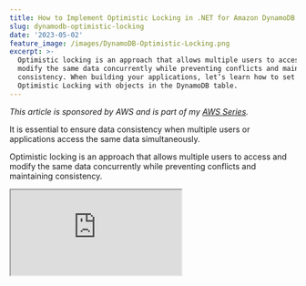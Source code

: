 ```yaml
---
title: How to Implement Optimistic Locking in .NET for Amazon DynamoDB
slug: dynamodb-optimistic-locking
date: '2023-05-02'
feature_image: /images/DynamoDB-Optimistic-Locking.png
excerpt: >-
  Optimistic locking is an approach that allows multiple users to access and
  modify the same data concurrently while preventing conflicts and maintaining
  consistency. When building your applications, let’s learn how to set up
  Optimistic Locking with objects in the DynamoDB table.
---
```

_This article is sponsored by AWS and is part of my_ [_AWS Series_](/tag/aws/)_._

It is essential to ensure data consistency when multiple users or applications access the same data simultaneously.

Optimistic locking is an approach that allows multiple users to access and modify the same data concurrently while preventing conflicts and maintaining consistency.

<iframe src="https://www.youtube.com/embed/k5eMcb0-nsI?feature=oembed" />

In this post, let’s learn how to set up Optimistic Locking with objects in the DynamoDB table when building your applications.

I will be using the .NET programming language for the application code.

## Optimistic Locking

> _Optimistic locking_ is a strategy to ensure that the client-side item that you are updating (or deleting) is the same as the item in the data store.

Using this, your database writes are protected from being overwritten by the writes of others and the other way around.

In optimistic locking, a piece of data is assigned a version number or timestamp. Before making changes to that data, the user checks the version number or timestamp to ensure that another user has not modified it since they last accessed it.

For example, Let’s say you retrieve an item from the database table and display it on a UI form where User 1 is working on it, modifying it, and making some changes. During time another User, User2, comes along and retrieves the same item on his machine and makes an update.

When User 1 saves the data, it might accidentally overwrite the changes User 2 made. So when User 1 makes the update, it should fail and force them to get the latest data along with changes User 2 made and then reapply these changes to the new version of the object.

## Amazon DynamoDB Optimistic Locking

Condition Expressions allow us to achieve optimistic locking when working with DynamoDB tables.

Conditional writes using `ConditionExpressions` enable us to write data to a table only if specific conditions are met, such as if a particular attribute has an exact value, or the item's version number matches a certain value.

To use conditional writes for optimistic locking in DynamoDB, you can follow these steps:

1.  Add a version number attribute to your table. This attribute will be used to track the version of each item in the table.
2.  When a user wants to update an item, retrieve the item from the table along with its version number.
3.  Modify the item and increment the version number.
4.  When writing the item back into DynamoDB, specify a `ConditionExpression` to check the Version number attribute in the table matches the version number retrieved in step 2. If the condition is not met, the update will not be applied, and the user can be notified to refresh the data and try again.

## .NET and DynamoDB Optimistic Locking

When using the Object persistence model, which is the high-level API using the `DynamoDBContext` in the .NET SDK, Optimistic Locking support is available out of the box.

To use this feature, all you need to do is add a new property and assign the `DynamoDBVersion` attribute to, in the .NET class representing the DynamoDB table object.

```csharp
public class WeatherForecast
{
    public string CityName { get; set; }
    public DateTime Date { get; set; }
    public int TemperatureC { get; set; }
    public int TemperatureF => 32 + (int)(TemperatureC / 0.5556);
    public string? Summary { get; set; }

    [DynamoDBVersion]
    public int? Version { get; set; }
}

```

When you first save the object, `DynamoDBContext` assigns a version number and increments this value each time you update the item. It also automatically adds the `ConditionExpression` check when saving the item to ensure optimistic concurrency.

In the sample above, since the Version property is an integer, `DynamoDBContext` assigns a value of 0 when saving the item using the context for the first time. It automatically increments the value each time it saves and adds the `ConditionExpression` to ensure the value is equal to the one before incrementing.

### Disabling or Skipping Optimistic Locking Checks

To disable Optimistic Locking checking when using `DynamoDBContext` along with Version tags, you can pass the `SkipVersionCheck` flag as true.

```csharp
[HttpPost("post-skip-versioning")]
public async Task PostSkipVersion(WeatherForecast data)
{
    data.Date = data.Date.Date;
    await _dynamoDbContext.SaveAsync(
        data,
        new DynamoDBOperationConfig()
        {
            SkipVersionCheck = true
        });
}
```

As shown above, this is done as part of the `DynamoDBOperationConfig` object, that's passed as an optional parameter along with the `SaveAsync` call on `DynamoDBContext`.

You can also set this property at the DynamoDBContext level, which applies to all calls using the context instance.

### Optimistic Locking and Deleting Items

The `Delete` method on `DynamoDBContext` has two overloads

-   Takes just the key values → Hash and Range key
-   Takes the whole item to delete.

When using the overload that takes only the keys, it does not know anything about the version and ignores it when deleting the object.

When passing the whole item to the Delete function, the operation succeeds only if the version number matches the server.

## .NET AmazonDynamoDBClient and Optimistic Locking

When using the Low-level API, `AmazonDynamoDBClient`, to interact with DynamoDB, we can explicitly add `ConditionExpression` to achieve Optimistic Locking.

If you are new to condition Expressions, check out my blog post and the associated video in the link below.

<PostCard 
  title="How to Ensure Data Consistency with DynamoDB Condition Expressions From .NET Applications"
  description="Condition Expressions allow specifying constraints when writing data to an Amazon DynamoDB table. It allows you to specify a Boolean expression that must be true for the operation to proceed. Let’s learn from Condition Expressions and how to use it from .NET"
  slug="dynamodb-condition-expressions-dotnet/"
  image="/images/DynamoDB-Condition-Expressions.png"
/>

Below is an example `UpdateItemRequest` which sets the `ConditionExpression` that checks the version number on the DynamoDB server item is the same as that when we retrieved the item for the update.

```csharp
var updateItemRequest = new UpdateItemRequest
{
    TableName = "TableName",
    Key = new Dictionary<string, AttributeValue>
    {
        { "id", new AttributeValue { S = "Id" } }
    },
    UpdateExpression = "set #myAttr = :newValue, #version = :newVersion",
    ConditionExpression = "#version = :oldVersion",
    ExpressionAttributeNames = new Dictionary<string, string>
    {
        { "#myAttr", "myAttribute" },
        { "#version", "version" }
    },
    ExpressionAttributeValues = new Dictionary<string, AttributeValue>
    {
        { ":newValue", new AttributeValue { S = item.MyAttribute } },
        { ":oldVersion", new AttributeValue { N = version.ToString() } },
        { ":newVersion", new AttributeValue { N = item.Version.ToString() } }
    }
};
```

If the versions match, our update goes through and also sets the new version number. Any other user/application updating the item must retrieve the item/version number before making an update.
